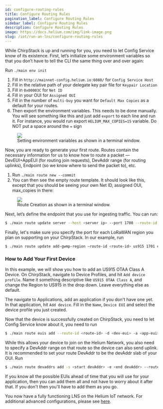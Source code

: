 ```yaml
---
id: configure-routing-rules
title: Configure Routing Rules
pagination_label: Configure Routing Rules
sidebar_label: Configure Routing Rules
description: Configure Routing Rules
image: https://docs.helium.com/img/link-image.png
slug: /iot/run-an-lns/configure-routing-rules
---
```



While ChirpStack is up and running for you, you need to let Config Service know of its existence.
First, let’s initialize some environment variables so that you don’t have to tell the CLI the same
thing over and over again:

Run `./main env init`

1.  Fill in `http://mainnet-config.helium.io:6080/` for `Config Service Host`
1.  Fill in the relative path of your delegate key pair file for `Keypair Location`
1.  Fill in `0x00003C` for `Net ID`
1.  Fill in your OUI for `Assigned OUI`
1.  Fill in the number of `multi-buy` you want for `Default Max Copies` as a default for your
    routes.
1.  Then export the environment variables. This needs to be done manually. You will see something
    like this and just add `export` to each line and run it. For instance, you would run export
    `HELIUM_MAX_COPIES=15` variable. Do NOT put a space around the `=` sign

<figure className="screensnippet-wrapper">
  <img
    src={useBaseUrl('img/open-lns/roaming-setup-env-variables.png')}
    style={{ maxHeight: 350, minWidth: 0, flex: '1 1 auto' }}
  />
  <figcaption>Setting environment variables as shown in a terminal window.</figcaption>
</figure>

Now, you are ready to generate your first route. Routes contain the necessary information for us to
know how to route a packet — DevEUI+AppEUI (for routing join requests), DevAddr range (for routing
uplinks), Endpoint (so we know where to send the packet to), etc.

1.  Run `./main route new --commit`
1.  You can then see the empty route template. It should look like this, except that you should be
    seeing your own Net ID, assigned OUI, max_copies in there:

<figure className="screensnippet-wrapper">
  <img
    src={useBaseUrl('img/open-lns/roaming-setup-generate-route.png')}
    style={{ maxHeight: 350, minWidth: 0, flex: '1 1 auto' }}
  />
  <figcaption>Route Creation as shown in a terminal window.</figcaption>
</figure>

Next, let’s define the endpoint that you use for ingesting traffic. You can run:

```bash
$ ./main route update server --host <server ip> --port 1700 --route-id <route-id> --commit
```

Finally, let's make sure you specify the port for each LoRaWAN region you plan on supporting on your
ChirpStack. In our example, run

```bash
$ ./main route update add-gwmp-region —route-id <route-id> us915 1701 eu868 1700 --commit
```

### How to Add Your First Device

In this example, we will show you how to add an US915 OTAA Class A Device. On ChirpStack, navigate
to Device Profiles, and hit `Add device profile`. Name it something descriptive like
`US915 OTAA Class A`, and change the Region to US915 in the drop down. Leave everything else as
default.

The navigate to Applications, add an application if you don't have one yet. In that application, hit
`Add device`. Fill in the `Name`, `Device EUI` and select the device profile you just created.

Now that the device is successfully created on ChirpStack, you need to let Config Service know about
it, you need to run

```bash
$ ./main route euis add --route-id <route-id> -d <dev-eui> -a <app-eui> --commit
```

While this allows your device to join on the Helium Network, you also need to specify a DevAddr
range on that route so the device can also send uplink. It is recommended to set your route DevAddr
to be the devAddr slab of your OUI. Run

```bash
$ ./main route devaddrs add -s <start devAddr> -e <end devAddr> --route-id <route-id> -- commit
```

If you know all the possible EUIs ahead of time that you will use for your application, then you can
add them all and not have to worry about it after that. If you don't then you'll have to add them as
you go.

You now have a fully functioning LNS on the Helium IoT network. For additional advanced
configurations, please see [here](advanced-configuration).
